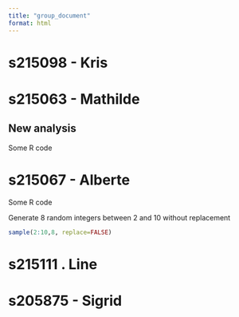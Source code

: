 ```yaml
---
title: "group_document"
format: html
---
```


# s215098 - Kris

# s215063 - Mathilde

## New analysis

Some R code

# s215067 - Alberte

Some R code

Generate 8 random integers between 2 and 10 without replacement

```r
sample(2:10,8, replace=FALSE) 
```

# s215111 . Line

# s205875 - Sigrid
